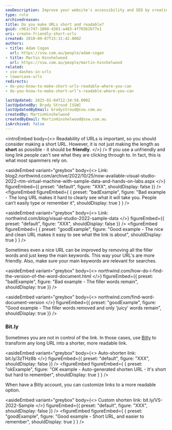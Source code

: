 ```yaml
---
seoDescription: Improve your website's accessibility and SEO by creating short, readable URLs that clearly convey their purpose.
type: rule
archivedreason:
title: Do you make URLs short and readable?
guid: c961c747-1060-4301-a483-4f76562b77e1
uri: create-friendly-short-urls
created: 2010-09-07T15:31:42.000Z
authors:
- title: Adam Cogan
  url: https://ssw.com.au/people/adam-cogan
- title: Martin Hinshelwood
  url: https://ssw.com.au/people/martin-hinshelwood
related:
- use-dashes-in-urls
- lowercase-urls
redirects:
- do-you-know-to-make-short-urls-readable-where-you-can
- do-you-know-to-make-short-url’s-readable-where-you-can

lastUpdated: 2025-02-04T12:34:58.000Z
lastUpdatedBy: Brady Stroud [SSW]
lastUpdatedByEmail: bradystroud@ssw.com.au
createdBy: MartinHinshelwood
createdByEmail: MartinHinshelwood@ssw.com.au
isArchived: false
---
```


<introEmbed
  body={<>
Readability of URLs is important, so you should consider making a short URL. However, it is not just making the length as **short** as possible - it should be **friendly**.
  </>}
/>
If you use a unfriendly and long link people can't see what they are clicking through to. In fact, this is what most spammers rely on.

<asideEmbed
  variant="greybox"
  body={<>
    Link: blog2.northwind.com/archive/2022/10/25/now-available-visual-studio-2022-rtm-virtual-machine-with-sample-data-and-hands-on-labs.aspx
  </>}
  figureEmbed={{
    preset: "default",
    figure: "XXX",
    shouldDisplay: false
  }}
/>
<figureEmbed figureEmbed={ {
  preset: "badExample",
  figure: "Bad example - The long URL makes it hard to clearly see what it will take you. People can’t easily type or remember it",
  shouldDisplay: true
} } />


<asideEmbed
  variant="greybox"
  body={<>
    Link: northwind.com/blog/visual-studio-2022-sample-data
  </>}
  figureEmbed={{
    preset: "default",
    figure: "XXX",
    shouldDisplay: false
  }}
/>
<figureEmbed figureEmbed={ {
  preset: "goodExample",
  figure: "Good example - The nice and clean URL makes it easy to see what the link is about",
  shouldDisplay: true
} } />


Sometimes even a nice URL can be improved by removing all the filler words and just keep the main keywords. This way your URL's are more friendly. Also, make sure your main keywords are relevant for searches.

<asideEmbed
  variant="greybox"
  body={<>
    northwind.com/how-do-i-find-the-version-of-the-word-document.html
  </>}
  figureEmbed={{
    preset: "badExample",
    figure: "Bad example - The filler words remain",
    shouldDisplay: true
  }}
/>

<asideEmbed
  variant="greybox"
  body={<>
    northwind.com/find-word-document-version
  </>}
  figureEmbed={{
    preset: "goodExample",
    figure: "Good example - The filler words removed and only 'juicy' words remain",
    shouldDisplay: true
  }}
/>

### Bit.ly

Sometimes you are not in control of the link. In those cases, use [Bitly](https://bitly.com/) to transform any long URL into a shorter, more readable link.

<asideEmbed
  variant="greybox"
  body={<>
    Auto-shorten link: bit.ly/3zTHz8b
  </>}
  figureEmbed={{
    preset: "default",
    figure: "XXX",
    shouldDisplay: false
  }}
/>
<figureEmbed figureEmbed={ {
  preset: "okExample",
  figure: "OK example - Auto-generated shorten URL - It's short but hard to remember",
  shouldDisplay: true
} } />


When have a Bitly account, you can customize links to a more readable option.

<asideEmbed
  variant="greybox"
  body={<>
    Custom shorten link: bit.ly/VS-2022-Sample
  </>}
  figureEmbed={{
    preset: "default",
    figure: "XXX",
    shouldDisplay: false
  }}
/>
<figureEmbed figureEmbed={ {
  preset: "goodExample",
  figure: "Good example - Short URL, and easier to remember",
  shouldDisplay: true
} } />
